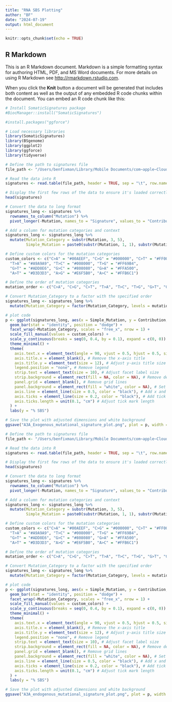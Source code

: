 ```yaml
---
title: "RNA SBS Plotting"
author: "BF"
date: "2024-07-19"
output: html_document
---
```


```r
knitr::opts_chunk$set(echo = TRUE)
```

## R Markdown

This is an R Markdown document. Markdown is a simple formatting syntax for authoring HTML, PDF, and MS Word documents. For more details on using R Markdown see <http://rmarkdown.rstudio.com>.

When you click the **Knit** button a document will be generated that includes both content as well as the output of any embedded R code chunks within the document. You can embed an R code chunk like this:

```r
# Install SomaticSignatures package
#BiocManager::install("SomaticSignatures")

#install.packages("ggforce")
```


```r
# Load necessary libraries
library(SomaticSignatures)
library(BSgenome)
library(ggplot2)
library(ggforce)
library(tidyverse)
```


```r
# Define the path to signatures file
file_path <- "/Users/benfixman/Library/Mobile Documents/com~apple~CloudDocs/Chen_Lab/RNA_SBS/Transient overexpression of exogenous APOBEC3A causes C-to-U RNA editing of thousands of genes/SigProfiler Extractor/Published Variants/Sigprofiler Extractor/CH192/Suggested_Solution/CH192_De-Novo_Solution/Signatures/CH192_De-Novo_Signatures.txt"

# Read the data into R
signatures <- read.table(file_path, header = TRUE, sep = "\t", row.names = 1)

# Display the first few rows of the data to ensure it's loaded correctly
head(signatures)

# Convert the data to long format
signatures_long <- signatures %>%
  rownames_to_column("Mutation") %>%
  pivot_longer(-Mutation, names_to = "Signature", values_to = "Contribution")

# Add a column for mutation categories and context
signatures_long <- signatures_long %>%
  mutate(Mutation_Category = substr(Mutation, 3, 5),
         Simple_Mutation = paste0(substr(Mutation, 1, 1), substr(Mutation, 3, 3), substr(Mutation, 7, 7)))

# Define custom colors for the mutation categories
custom_colors <- c("C>A" = "#00AEEF", "C>G" = "#000000", "C>T" = "#FF0000", 
  "T>A" = "#A9A9A9", "T>C" = "#008000", "T>G" = "#FF69B4",
  "G>T" = "#ADD8E6", "G>C" = "#808080", "G>A" = "#FFA500",
  "A>T" = "#D3D3D3", "A>G" = "#E6F5B0", "A>C" = "#FFB6C1")

# Define the order of mutation categories
mutation_order <- c("C>A", "C>G", "C>T", "T>A", "T>C", "T>G", "G>T", "G>C", "G>A", "A>T", "A>G", "A>C")

# Convert Mutation_Category to a factor with the specified order
signatures_long <- signatures_long %>%
  mutate(Mutation_Category = factor(Mutation_Category, levels = mutation_order))

# plot code
p <- ggplot(signatures_long, aes(x = Simple_Mutation, y = Contribution, fill = Mutation_Category)) +
  geom_bar(stat = "identity", position = "dodge") +
  facet_wrap(~Mutation_Category, scales = "free_x", nrow = 1) +
  scale_fill_manual(values = custom_colors) +
  scale_y_continuous(breaks = seq(0, 0.4, by = 0.1), expand = c(0, 0)) +
  theme_minimal() +
  theme(
    axis.text.x = element_text(angle = 90, vjust = 0.5, hjust = 0.5, size = 6), # Rotate and adjust text size
    axis.title.x = element_blank(), # Remove the x-axis title
    axis.title.y = element_text(size = 12), # Adjust y-axis title size
    legend.position = "none", # Remove legend
    strip.text = element_text(size = 10), # Adjust facet label size
    strip.background = element_rect(fill = NA, color = NA), # Remove default facet background
    panel.grid = element_blank(), # Remove grid lines
    panel.background = element_rect(fill = "white", color = NA), # Set background to white
    axis.line = element_line(size = 0.5, color = "black"), # Add x and y axis lines
    axis.ticks = element_line(size = 0.2, color = "black"), # Add tick marks
    axis.ticks.length = unit(0.1, "cm") # Adjust tick mark length
  ) +
  labs(y = "% SBS")

# Save the plot with adjusted dimensions and white background
ggsave("A3A_Exogenous_mutational_signature_plot.png", plot = p, width = 16, height = 4, units = "in", bg = "white")
```


```r
# Define the path to signatures file
file_path <- "/Users/benfixman/Library/Mobile Documents/com~apple~CloudDocs/Chen_Lab/RNA_SBS/APOBEC3A cytidine deaminase induces RNA editing in monocytes and macrophages/Data/a3a-polarization-extractor/CH192/Suggested_Solution/CH192_De-Novo_Solution/Signatures/CH192_De-Novo_Signatures.txt"

# Read the data into R
signatures <- read.table(file_path, header = TRUE, sep = "\t", row.names = 1)

# Display the first few rows of the data to ensure it's loaded correctly
head(signatures)

# Convert the data to long format
signatures_long <- signatures %>%
  rownames_to_column("Mutation") %>%
  pivot_longer(-Mutation, names_to = "Signature", values_to = "Contribution")

# Add a column for mutation categories and context
signatures_long <- signatures_long %>%
  mutate(Mutation_Category = substr(Mutation, 3, 5),
         Simple_Mutation = paste0(substr(Mutation, 1, 1), substr(Mutation, 3, 3), substr(Mutation, 7, 7)))

# Define custom colors for the mutation categories
custom_colors <- c("C>A" = "#00AEEF", "C>G" = "#000000", "C>T" = "#FF0000", 
  "T>A" = "#A9A9A9", "T>C" = "#008000", "T>G" = "#FF69B4",
  "G>T" = "#ADD8E6", "G>C" = "#808080", "G>A" = "#FFA500",
  "A>T" = "#D3D3D3", "A>G" = "#E6F5B0", "A>C" = "#FFB6C1")

# Define the order of mutation categories
mutation_order <- c("C>A", "C>G", "C>T", "T>A", "T>C", "T>G", "G>T", "G>C", "G>A", "A>T", "A>G", "A>C")

# Convert Mutation_Category to a factor with the specified order
signatures_long <- signatures_long %>%
  mutate(Mutation_Category = factor(Mutation_Category, levels = mutation_order))

# plot code
p <- ggplot(signatures_long, aes(x = Simple_Mutation, y = Contribution, fill = Mutation_Category)) +
  geom_bar(stat = "identity", position = "dodge") +
  facet_wrap(~Mutation_Category, scales = "free_x", nrow = 1) +
  scale_fill_manual(values = custom_colors) +
  scale_y_continuous(breaks = seq(0, 0.4, by = 0.1), expand = c(0, 0)) +
  theme_minimal() +
  theme(
    axis.text.x = element_text(angle = 90, vjust = 0.5, hjust = 0.5, size = 6), # Rotate and adjust text size
    axis.title.x = element_blank(), # Remove the x-axis title
    axis.title.y = element_text(size = 12), # Adjust y-axis title size
    legend.position = "none", # Remove legend
    strip.text = element_text(size = 10), # Adjust facet label size
    strip.background = element_rect(fill = NA, color = NA), # Remove default facet background
    panel.grid = element_blank(), # Remove grid lines
    panel.background = element_rect(fill = "white", color = NA), # Set background to white
    axis.line = element_line(size = 0.5, color = "black"), # Add x and y axis lines
    axis.ticks = element_line(size = 0.2, color = "black"), # Add tick marks
    axis.ticks.length = unit(0.1, "cm") # Adjust tick mark length
  ) +
  labs(y = "% SBS")

# Save the plot with adjusted dimensions and white background
ggsave("A3A_endogenous_mutational_signature_plot.png", plot = p, width = 16, height = 4, units = "in", bg = "white")
```












